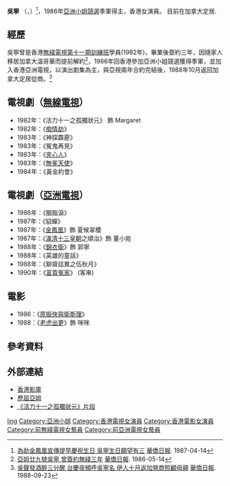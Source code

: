 {{藝人
|姓名 = 吳寧
|類型 = 女演員
|圖片 = 
|圖片尺寸 = 
|圖片簡介 = 
|本名 = 吳明春<ref>[https://mmis.hkpl.gov.hk/coverpage/-/coverpage/view?_coverpage_WAR_mmisportalportlet_hsf=%E5%90%B3%E5%AF%A7&_coverpage_WAR_mmisportalportlet_actual_q=%28%20verbatim_dc.collection%3A%28%22Old%5C%20HK%5C%20Newspapers%22%29%20%29%20AND+%28%20%28%20allTermsMandatory%3A%28true%29%20OR+all_dc.title%3A%28%E5%90%B3%E5%AF%A7%29%20OR+all_dc.creator%3A%28%E5%90%B3%E5%AF%A7%29%20OR+all_dc.contributor%3A%28%E5%90%B3%E5%AF%A7%29%20OR+all_dc.subject%3A%28%E5%90%B3%E5%AF%A7%29%20OR+fulltext%3A%28%E5%90%B3%E5%AF%A7%29%20OR+all_dc.description%3A%28%E5%90%B3%E5%AF%A7%29%20%29%20%29&_coverpage_WAR_mmisportalportlet_sort_field=score&p_r_p_-1078056564_c=QF757YsWv5%2FYxWHIw1Z7kS3FHsaOkzPT&_coverpage_WAR_mmisportalportlet_o=2&_coverpage_WAR_mmisportalportlet_sort_order=desc 吳寧秘密被爆指誇大] {{Wayback|url=https://mmis.hkpl.gov.hk/coverpage/-/coverpage/view?_coverpage_WAR_mmisportalportlet_hsf=%E5%90%B3%E5%AF%A7&_coverpage_WAR_mmisportalportlet_actual_q=%28%20verbatim_dc.collection%3A%28%22Old%5C%20HK%5C%20Newspapers%22%29%20%29%20AND+%28%20%28%20allTermsMandatory%3A%28true%29%20OR+all_dc.title%3A%28%E5%90%B3%E5%AF%A7%29%20OR+all_dc.creator%3A%28%E5%90%B3%E5%AF%A7%29%20OR+all_dc.contributor%3A%28%E5%90%B3%E5%AF%A7%29%20OR+all_dc.subject%3A%28%E5%90%B3%E5%AF%A7%29%20OR+fulltext%3A%28%E5%90%B3%E5%AF%A7%29%20OR+all_dc.description%3A%28%E5%90%B3%E5%AF%A7%29%20%29%20%29&_coverpage_WAR_mmisportalportlet_sort_field=score&p_r_p_-1078056564_c=QF757YsWv5%2FYxWHIw1Z7kS3FHsaOkzPT&_coverpage_WAR_mmisportalportlet_o=2&_coverpage_WAR_mmisportalportlet_sort_order=desc |date=20210612054414 }} [[華僑日報|華僑日報]]. 1986-05-19</ref>
|外文名 = 
|外文 = 
|羅馬拼音 = Ng Ling
|英文名 = Shirley
|暱稱 = 
|其他藝名 = 
|國籍 = 
|民族 = 
|籍貫 = 
|出生日期 = {{birth date and  age|1963|4|19}}
|出生地點 = 
|逝世日期 = 
|逝世地點 = 
|居住地 = [[加拿大|加拿大]] 
|職業 = 
|語言 = 
|教育程度 = 
|母校 = 
|宗教信仰 = 
|配偶 = 
|兒女 = 
|父母 = 
|親屬 = 
|音樂類型 = 
|演奏樂器 = 
|出道地點 = 
|出道日期 = 
|出道作 = 
|代表作 = 
|著名角色 = 
|活躍年代 = 
|唱片公司 = 
|經紀公司 = 
|網站 = 
|相關團體 = 
|IMDb = 0628840
|現任成員 = 
|過往成員 = 
|獎項 = 1986《[[亞洲小姐競選|亞洲小姐競選]]》季軍
}}

'''吳寧''' （{{lang-en|'''Shirley Ng Ling'''}}，{{bd|1963年|4月19日}}）<ref>[https://mmis.hkpl.gov.hk/coverpage/-/coverpage/view?_coverpage_WAR_mmisportalportlet_hsf=%E5%90%B3%E5%AF%A7&_coverpage_WAR_mmisportalportlet_actual_q=%28%20verbatim_dc.collection%3A%28%22Old%5C%20HK%5C%20Newspapers%22%29%20%29%20AND+%28%20%28%20allTermsMandatory%3A%28true%29%20OR+all_dc.title%3A%28%E5%90%B3%E5%AF%A7%29%20OR+all_dc.creator%3A%28%E5%90%B3%E5%AF%A7%29%20OR+all_dc.contributor%3A%28%E5%90%B3%E5%AF%A7%29%20OR+all_dc.subject%3A%28%E5%90%B3%E5%AF%A7%29%20OR+fulltext%3A%28%E5%90%B3%E5%AF%A7%29%20OR+all_dc.description%3A%28%E5%90%B3%E5%AF%A7%29%20%29%20%29&_coverpage_WAR_mmisportalportlet_sort_field=score&p_r_p_-1078056564_c=QF757YsWv5%2BakvA8rFW5EiWr%2BdmSoqbK&_coverpage_WAR_mmisportalportlet_o=40&_coverpage_WAR_mmisportalportlet_sort_order=desc 為助金鳳凰宣傳提早慶祝生日 吳寧生日願望有三] {{Wayback|url=https://mmis.hkpl.gov.hk/coverpage/-/coverpage/view?_coverpage_WAR_mmisportalportlet_hsf=%E5%90%B3%E5%AF%A7&_coverpage_WAR_mmisportalportlet_actual_q=%28%20verbatim_dc.collection%3A%28%22Old%5C%20HK%5C%20Newspapers%22%29%20%29%20AND+%28%20%28%20allTermsMandatory%3A%28true%29%20OR+all_dc.title%3A%28%E5%90%B3%E5%AF%A7%29%20OR+all_dc.creator%3A%28%E5%90%B3%E5%AF%A7%29%20OR+all_dc.contributor%3A%28%E5%90%B3%E5%AF%A7%29%20OR+all_dc.subject%3A%28%E5%90%B3%E5%AF%A7%29%20OR+fulltext%3A%28%E5%90%B3%E5%AF%A7%29%20OR+all_dc.description%3A%28%E5%90%B3%E5%AF%A7%29%20%29%20%29&_coverpage_WAR_mmisportalportlet_sort_field=score&p_r_p_-1078056564_c=QF757YsWv5%2BakvA8rFW5EiWr%2BdmSoqbK&_coverpage_WAR_mmisportalportlet_o=40&_coverpage_WAR_mmisportalportlet_sort_order=desc |date=20210612054402 }} [[華僑日報|華僑日報]]. 1987-04-14</ref>，1986年[[亞洲小姐競選|亞洲小姐競選]]季軍得主，香港女演員。
目前在加拿大定居.

== 經歷 ==
吳寧曾是香港[[無綫電視藝員訓練班|無綫電視第十一期訓練班]]學員(1982年)，畢業後簽約三年，因隨家人移居加拿大溫哥華而提前解約<ref>[https://mmis.hkpl.gov.hk/coverpage/-/coverpage/view?_coverpage_WAR_mmisportalportlet_hsf=%E5%90%B3%E5%AF%A7&_coverpage_WAR_mmisportalportlet_actual_q=%28%20verbatim_dc.collection%3A%28%22Old%5C%20HK%5C%20Newspapers%22%29%20%29%20AND+%28%20%28%20allTermsMandatory%3A%28true%29%20OR+all_dc.title%3A%28%E5%90%B3%E5%AF%A7%29%20OR+all_dc.creator%3A%28%E5%90%B3%E5%AF%A7%29%20OR+all_dc.contributor%3A%28%E5%90%B3%E5%AF%A7%29%20OR+all_dc.subject%3A%28%E5%90%B3%E5%AF%A7%29%20OR+fulltext%3A%28%E5%90%B3%E5%AF%A7%29%20OR+all_dc.description%3A%28%E5%90%B3%E5%AF%A7%29%20%29%20%29&_coverpage_WAR_mmisportalportlet_sort_field=score&p_r_p_-1078056564_c=QF757YsWv59IJkls4ouG357vXyIm%2BhEU&_coverpage_WAR_mmisportalportlet_o=7&_coverpage_WAR_mmisportalportlet_sort_order=desc 亞姐廿九號吳寧 曾簽約無綫三年] {{Wayback|url=https://mmis.hkpl.gov.hk/coverpage/-/coverpage/view?_coverpage_WAR_mmisportalportlet_hsf=%E5%90%B3%E5%AF%A7&_coverpage_WAR_mmisportalportlet_actual_q=%28%20verbatim_dc.collection%3A%28%22Old%5C%20HK%5C%20Newspapers%22%29%20%29%20AND+%28%20%28%20allTermsMandatory%3A%28true%29%20OR+all_dc.title%3A%28%E5%90%B3%E5%AF%A7%29%20OR+all_dc.creator%3A%28%E5%90%B3%E5%AF%A7%29%20OR+all_dc.contributor%3A%28%E5%90%B3%E5%AF%A7%29%20OR+all_dc.subject%3A%28%E5%90%B3%E5%AF%A7%29%20OR+fulltext%3A%28%E5%90%B3%E5%AF%A7%29%20OR+all_dc.description%3A%28%E5%90%B3%E5%AF%A7%29%20%29%20%29&_coverpage_WAR_mmisportalportlet_sort_field=score&p_r_p_-1078056564_c=QF757YsWv59IJkls4ouG357vXyIm%2BhEU&_coverpage_WAR_mmisportalportlet_o=7&_coverpage_WAR_mmisportalportlet_sort_order=desc |date=20210612054423 }} [[華僑日報|華僑日報]]. 1986-05-14</ref>，1986年回香港參加亞洲小姐競選獲得季軍，並加入香港亞洲電視，以演出劇集為主，與亞視兩年合約完結後，1988年10月返回加拿大定居從商。<ref>[https://mmis.hkpl.gov.hk/coverpage/-/coverpage/view?_coverpage_WAR_mmisportalportlet_hsf=%E5%90%B3%E5%AF%A7&_coverpage_WAR_mmisportalportlet_actual_q=%28%20verbatim_dc.collection%3A%28%22Old%5C%20HK%5C%20Newspapers%22%29%20%29%20AND+%28%20%28%20allTermsMandatory%3A%28true%29%20OR+all_dc.title%3A%28%E5%90%B3%E5%AF%A7%29%20OR+all_dc.creator%3A%28%E5%90%B3%E5%AF%A7%29%20OR+all_dc.contributor%3A%28%E5%90%B3%E5%AF%A7%29%20OR+all_dc.subject%3A%28%E5%90%B3%E5%AF%A7%29%20OR+fulltext%3A%28%E5%90%B3%E5%AF%A7%29%20OR+all_dc.description%3A%28%E5%90%B3%E5%AF%A7%29%20%29%20%29&_coverpage_WAR_mmisportalportlet_sort_field=score&p_r_p_-1078056564_c=QF757YsWv59H%2FuxqfBwEJJq%2FfNB5M0s6&_coverpage_WAR_mmisportalportlet_o=61&_coverpage_WAR_mmisportalportlet_sort_order=desc 吳聲發酒醉三分醒 台慶夜頻呼吳寧名 伊人十月返加營商照顧母親] {{Wayback|url=https://mmis.hkpl.gov.hk/coverpage/-/coverpage/view?_coverpage_WAR_mmisportalportlet_hsf=%E5%90%B3%E5%AF%A7&_coverpage_WAR_mmisportalportlet_actual_q=%28%20verbatim_dc.collection%3A%28%22Old%5C%20HK%5C%20Newspapers%22%29%20%29%20AND+%28%20%28%20allTermsMandatory%3A%28true%29%20OR+all_dc.title%3A%28%E5%90%B3%E5%AF%A7%29%20OR+all_dc.creator%3A%28%E5%90%B3%E5%AF%A7%29%20OR+all_dc.contributor%3A%28%E5%90%B3%E5%AF%A7%29%20OR+all_dc.subject%3A%28%E5%90%B3%E5%AF%A7%29%20OR+fulltext%3A%28%E5%90%B3%E5%AF%A7%29%20OR+all_dc.description%3A%28%E5%90%B3%E5%AF%A7%29%20%29%20%29&_coverpage_WAR_mmisportalportlet_sort_field=score&p_r_p_-1078056564_c=QF757YsWv59H%2FuxqfBwEJJq%2FfNB5M0s6&_coverpage_WAR_mmisportalportlet_o=61&_coverpage_WAR_mmisportalportlet_sort_order=desc |date=20210612054406 }} [[華僑日報|華僑日報]]. 1988-09-23</ref>

== 電視劇（[[無線電視|無線電視]]） ==
* 1982年：《活力十一之孤獨狀元》 飾 Margaret
* 1982年：《[[痴情劫|痴情劫]]》
* 1983年：《神探霹靂》
* 1983年：《冤鬼再見》
* 1983年：《[[夾心人|夾心人]]》
* 1983年：《[[無冕天使|無冕天使]]》
* 1984年：《黃金約會》
== 電視劇（[[亞洲電視|亞洲電視]]） ==
* 1986年：《胭脂淚》
* 1987年：《貂蟬》
* 1987年：《[[金鳳凰|金鳳凰]]》飾 夏候翠櫻
* 1987年：《[[滿清十三皇朝|滿清十三皇朝]]之順治》飾 董小宛
* 1988年：《[[錦衣衛_(香港電視劇)|錦衣衛]]》飾 郭寧
* 1988年：《英雄的童話》
* 1988年：《聊齋誌異之伍秋月》
* 1990年：《[[富貴冤家|富貴冤家]]》 (客串)

== 電影 ==
* 1986：《[[原振俠與衛斯理|原振俠與衛斯理]]》
* 1988：《[[老虎出更|老虎出更]]》飾 咪咪
== 參考資料 ==
{{reflist}}

==外部連結==
* [http://www.hkmdb.com/db/people/view.mhtml?id=7129&display_set=big5 香港影庫]{{Wayback|url=http://www.hkmdb.com/db/people/view.mhtml?id=7129&display_set=big5 |date=20170107191315 }}
* [https://web.archive.org/web/20160318135003/http://www.hkatv.com/v3/special_events/08/missasia08/gallery.html 歷屆亞姐]
* [http://v.youku.com/v_show/id_XMTU5MzA5NzY=.html 《活力十一之孤獨狀元》片段]{{Wayback|url=http://v.youku.com/v_show/id_XMTU5MzA5NzY=.html |date=20170107205818 }}

{{亞洲小姐|[[葉玉卿|葉玉卿]]|季|1986年|[[黃景珍|黃景珍]]}}
{{亞洲小姐競選歷屆三甲得主}}

{{Authority control}}
{{DEFAULTSORT:ng}}
[[Category:吳姓|ling]]
[[Category:亞洲小姐|Category:亞洲小姐]]
[[Category:香港電視女演員|Category:香港電視女演員]]
[[Category:香港電影女演員|Category:香港電影女演員]]
[[Category:前無綫電視女藝員|Category:前無綫電視女藝員]]
[[Category:前亞洲電視女藝員|Category:前亞洲電視女藝員]]